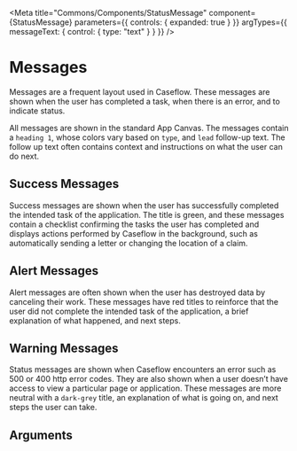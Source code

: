 



<Meta
  title="Commons/Components/StatusMessage"
  component={StatusMessage}
  parameters={{
    controls: { expanded: true }
  }}
  argTypes={{
    messageText: { control: { type: "text" } }
  }}
/>

# Messages

Messages are a frequent layout used in Caseflow. These messages are shown when the user has completed a task, when
there is an error, and to indicate status.

All messages are shown in the standard App Canvas. The messages contain a `heading 1`, whose colors vary based on
`type`, and `lead` follow-up text. The follow up text often contains context and instructions on what the user can do
next.

<Canvas>
  <Story story={StatusMessageStories.Status} />
</Canvas>

## Success Messages

Success messages are shown when the user has successfully completed the intended task of the application. The title is
green, and these messages contain a checklist confirming the tasks the user has completed and displays actions performed
by Caseflow in the background, such as automatically sending a letter or changing the location of a claim.

<Canvas>
  <Story story={StatusMessageStories.Success} />
</Canvas>

## Alert Messages

Alert messages are often shown when the user has destroyed data by canceling their work. These messages have red titles
to reinforce that the user did not complete the intended task of the application, a brief explanation of what happened,
and next steps.

<Canvas>
  <Story story={StatusMessageStories.Alert} />
</Canvas>

## Warning Messages

Status messages are shown when Caseflow encounters an error such as 500 or 400 http error codes. They are also shown
when a user doesn’t have access to view a particular page or application. These messages are more neutral with a
`dark-grey` title, an explanation of what is going on, and next steps the user can take.

<Canvas>
  <Story story={StatusMessageStories.Warning} />
</Canvas>

## Arguments

<ArgsTable of={StatusMessage} />